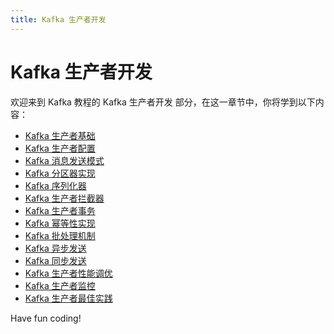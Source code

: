 ```yaml
---
title: Kafka 生产者开发
---
```


# Kafka 生产者开发

欢迎来到 Kafka 教程的 Kafka 生产者开发 部分，在这一章节中，你将学到以下内容：

- [Kafka 生产者基础](./0-kafka-producer-base.mdx)
- [Kafka 生产者配置](./1-kafka-producer-configuration.mdx)
- [Kafka 消息发送模式](./2-kafka-message-sending-mode.mdx)
- [Kafka 分区器实现](./3-kafka-partitioner-implementation.mdx)
- [Kafka 序列化器](./4-kafka-serializer.mdx)
- [Kafka 生产者拦截器](./5-kafka-producer-blocker.mdx)
- [Kafka 生产者事务](./6-kafka-producer-affairs.mdx)
- [Kafka 幂等性实现](./7-kafka-idempotency-implementation.mdx)
- [Kafka 批处理机制](./8-kafka-batch-mechanism.mdx)
- [Kafka 异步发送](./9-kafka-send-asynchronously.mdx)
- [Kafka 同步发送](./10-kafka-sync-send.mdx)
- [Kafka 生产者性能调优](./11-kafka-producer-performance-tuning.mdx)
- [Kafka 生产者监控](./12-kafka-producer-monitoring.mdx)
- [Kafka 生产者最佳实践](./13-kafka-producer-best-practices.mdx)

Have fun coding!
